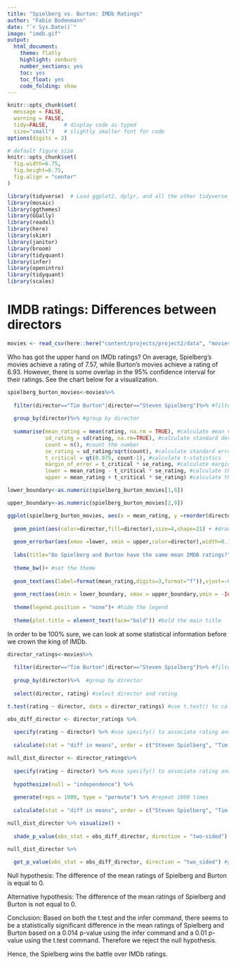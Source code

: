 ```yaml
---
title: "Spielberg vs. Burton: IMDb Ratings"
author: "Fabio Bodenmann"
date: "`r Sys.Date()`"
image: "imdb.gif"
output:
  html_document:
    theme: flatly
    highlight: zenburn
    number_sections: yes
    toc: yes
    toc_float: yes
    code_folding: show
---
```



```r
knitr::opts_chunk$set(
  message = FALSE, 
  warning = FALSE, 
  tidy=FALSE,     # display code as typed
  size="small")   # slightly smaller font for code
options(digits = 3)

# default figure size
knitr::opts_chunk$set(
  fig.width=6.75, 
  fig.height=6.75,
  fig.align = "center"
)
```


```r
library(tidyverse)  # Load ggplot2, dplyr, and all the other tidyverse packages
library(mosaic)
library(ggthemes)
library(GGally)
library(readxl)
library(here)
library(skimr)
library(janitor)
library(broom)
library(tidyquant)
library(infer)
library(openintro)
library(tidyquant)
library(scales)
```

# IMDB ratings: Differences between directors

```r
movies <- read_csv(here::here("content/projects/project2/data", "movies.csv")) #import the dataset
```
Who has got the upper hand on IMDb ratings? On average, Spielberg's movies achieve a rating of 7.57, while Burton's movies achieve a rating of 6.93. However, there is some overlap in the 95% confidence interval for their ratings. See the chart below for a visualization. 

```r
spielberg_burton_movies<-movies%>%
  
  filter(director=="Tim Burton"|director=="Steven Spielberg")%>% #filter by director called Tim Burton and Steven Spielberg
  
  group_by(director)%>% #group by director
  
  summarise(mean_rating = mean(rating, na.rm = TRUE), #calculate mean value
            sd_rating = sd(rating, na.rm=TRUE), #calculate standard deviation
            count = n(), #count the number
            se_rating = sd_rating/sqrt(count), #calculate standard error
            t_critical = qt(0.975, count-1), #calculate t-statistics
            margin_of_error = t_critical * se_rating, #calculate margin of error
            lower = mean_rating - t_critical * se_rating, #calculate the lower part of CI
            upper = mean_rating + t_critical * se_rating) #calculate the upper part of CI

lower_boundary<-as.numeric(spielberg_burton_movies[1,8])

upper_boundary<-as.numeric(spielberg_burton_movies[2,9])

ggplot(spielberg_burton_movies, aes(x = mean_rating, y =reorder(director,mean_rating)))+ #draw a new ggplot
  
  geom_point(aes(color=director,fill=director),size=4,shape=21) + #draw the point value colored and filled by director
  
  geom_errorbar(aes(xmax =lower, xmin = upper,color=director),width=0.1,size=1)+ #draw the error bar 
  
  labs(title="Do Spielberg and Burton have the same mean IMDB ratings?",subtitle="95% confidence intervals overlap",x="Mean IMDb Rating",y="")+ #add labs
  
  theme_bw()+ #set the theme
  
  geom_text(aes(label=format(mean_rating,digits=3,format="f")),vjust=-0.7,size=5)+ #add data label
  
  geom_rect(aes(xmin = lower_boundary, xmax = upper_boundary,ymin = -Inf, ymax = +Inf), fill = "#D3D3D3", alpha = 0.3)+ #add the overlapped part
  
  theme(legend.position = "none")+ #hide the legend
  
  theme(plot.title = element_text(face="bold")) #bold the main title
```

In order to be 100% sure, we can look at some statistical information before we crown the king of IMDb.

```r
director_ratings<-movies%>%
  
  filter(director=="Tim Burton"|director=="Steven Spielberg")%>% #filter by director called Tim Burton and Steven Spielberg
  
  group_by(director)%>%  #group by director
  
  select(director, rating) #select director and rating 

t.test(rating ~ director, data = director_ratings) #use t.test() to calculate

obs_diff_director <- director_ratings %>%
  
  specify(rating ~ director) %>% #use specify() to associate rating and director
  
  calculate(stat = "diff in means", order = c("Steven Spielberg", "Tim Burton")) #calculate difference in means

null_dist_director <- director_ratings%>% 
  
  specify(rating ~ director) %>% #use specify() to associate rating and director
  
  hypothesize(null = "independence") %>% 
  
  generate(reps = 1000, type = "permute") %>% #repeat 1000 times
  
  calculate(stat = "diff in means", order = c("Steven Spielberg", "Tim Burton")) #calculate difference in means

null_dist_director %>% visualize() +
  
  shade_p_value(obs_stat = obs_diff_director, direction = "two-sided") #shape p_value

null_dist_director %>%
  
  get_p_value(obs_stat = obs_diff_director, direction = "two_sided") #get p_value

```


Null hypothesis: The difference of the mean ratings of Spielberg and Burton is equal to 0.

Alternative hypothesis: The difference of the mean ratings of Spielberg and Burton is not equal to 0.

Conclusion: Based on both the t.test and the infer command, there seems to be a statistically significant difference in the mean ratings of Spielberg and Burton based on a 0.014 p-value using the infer command and a 0.01 p-value using the t.test command. Therefore we reject the null hypothesis.

Hence, the Spielberg wins the battle over IMDb ratings. 


